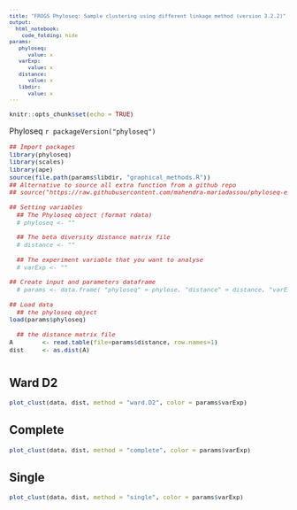 ```yaml
---
title: "FROGS Phyloseq: Sample clustering using different linkage method (version 3.2.2)"
output: 
  html_notebook:
    code_folding: hide
params:
   phyloseq:
      value: x
   varExp:
      value: x
   distance:
      value: x
   libdir:
      value: x
---
```

<meta http-equiv="Content-Type" content="text/html; charset=UTF-8">

<style type="text/css">
code.r{ /* Code block */
  font-size: 11px;
}
pre { /* Code block */
  font-size: 11px
}
.button {
    background-color: #2a7ecc; /* Blue */
    border          : none;
    color           : white;
    padding         : 5px 10px;
    text-align      : center;
    text-decoration : none;
    display         : inline-block;
    font-size       : 12px;
    margin          : 4px 2px;
    cursor          : pointer;
    border-radius   : 8px;
}
h4 { 
    display      : block;
    font-size    : 1em;
    margin-top   : 1.33em;
    margin-bottom: 1.33em;
    margin-left  : 0;
    margin-right : 0;
    font-weight  : bold;
    color        : #2a7ecc;
}
</style>


```r
knitr::opts_chunk$set(echo = TRUE)
```
Phyloseq `r packageVersion("phyloseq")`

```r

## Import packages
library(phyloseq)
library(scales)
library(ape)
source(file.path(params$libdir, "graphical_methods.R"))
## Alternative to source all extra function from a github repo
## source("https://raw.githubusercontent.com/mahendra-mariadassou/phyloseq-extended/master/load-extra-functions.R")

## Setting variables
  ## The Phyloseq object (format rdata)
  # phyloseq <- ""

  ## The beta diversity distance matrix file
  # distance <- ""

  ## The experiment variable that you want to analyse
  # varExp <- ""

## Create input and parameters dataframe
  # params <- data.frame( "phyloseq" = phylose, "distance" = distance, "varExp" = varExp)

## Load data
  ## the phyloseq object
load(params$phyloseq)

  ## the distance matrix file
A        <- read.table(file=params$distance, row.names=1)
dist     <- as.dist(A)
```

# {.tabset .tabset-fade .tabset-pills}

## Ward D2
```r
plot_clust(data, dist, method = "ward.D2", color = params$varExp)
```

## Complete
```r
plot_clust(data, dist, method = "complete", color = params$varExp)
```

## Single
```r
plot_clust(data, dist, method = "single", color = params$varExp)
```
